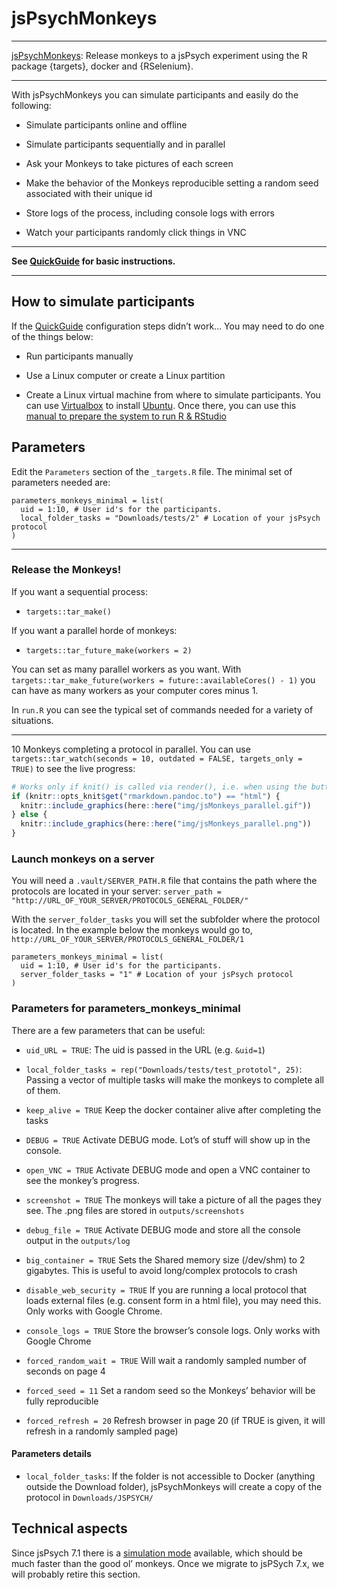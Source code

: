 # jsPsychMonkeys {#jsPsychMonkeys}

------------------------------------------------------------------------

[jsPsychMonkeys](https://github.com/gorkang/jsPsychMonkeys): Release monkeys to a jsPsych experiment using the R package {targets}, docker and {RSelenium}.

------------------------------------------------------------------------

With jsPsychMonkeys you can simulate participants and easily do the following:

-   Simulate participants online and offline

-   Simulate participants sequentially and in parallel

-   Ask your Monkeys to take pictures of each screen

-   Make the behavior of the Monkeys reproducible setting a random seed associated with their unique id

-   Store logs of the process, including console logs with errors

-   Watch your participants randomly click things in VNC

------------------------------------------------------------------------

**See [QuickGuide](#QuickGuidejsPsychMonkeys) for basic instructions.**

------------------------------------------------------------------------

## How to simulate participants

If the [QuickGuide](#QuickGuidejsPsychMonkeys) configuration steps didn't work... You may need to do one of the things below:

-   Run participants manually

-   Use a Linux computer or create a Linux partition

-   Create a Linux virtual machine from where to simulate participants. You can use [Virtualbox](https://www.virtualbox.org/wiki/Downloads) to install [Ubuntu](https://releases.ubuntu.com/20.04/). Once there, you can use this [manual to prepare the system to run R & RStudio](https://gorkang.github.io/R_preparacion_visualizacion_datos/preparando-sistema.html#empezando-en-a-b-c)

<!-- sudo apt install libssl-dev libcurl4-openssl-dev libxml2-dev  -->

## Parameters

Edit the `Parameters` section of the `_targets.R` file. The minimal set of parameters needed are:

    parameters_monkeys_minimal = list(
      uid = 1:10, # User id's for the participants. 
      local_folder_tasks = "Downloads/tests/2" # Location of your jsPsych protocol
    )

------------------------------------------------------------------------

### Release the Monkeys!

If you want a sequential process:

-   `targets::tar_make()`

If you want a parallel horde of monkeys:

-   `targets::tar_future_make(workers = 2)`

You can set as many parallel workers as you want. With `targets::tar_make_future(workers = future::availableCores() - 1)` you can have as many workers as your computer cores minus 1.

In `run.R` you can see the typical set of commands needed for a variety of situations.

------------------------------------------------------------------------

10 Monkeys completing a protocol in parallel. You can use `targets::tar_watch(seconds = 10, outdated = FALSE, targets_only = TRUE)` to see the live progress:

```r
# Works only if knit() is called via render(), i.e. when using the button in RStudio.
if (knitr::opts_knit$get("rmarkdown.pandoc.to") == "html") {
  knitr::include_graphics(here::here("img/jsMonkeys_parallel.gif"))
} else {
  knitr::include_graphics(here::here("img/jsMonkeys_parallel.png"))
}
```

### Launch monkeys on a server

You will need a `.vault/SERVER_PATH.R` file that contains the path where the protocols are located in your server: `server_path = "http://URL_OF_YOUR_SERVER/PROTOCOLS_GENERAL_FOLDER/"`

With the `server_folder_tasks` you will set the subfolder where the protocol is located. In the example below the monkeys would go to, `http://URL_OF_YOUR_SERVER/PROTOCOLS_GENERAL_FOLDER/1`

    parameters_monkeys_minimal = list(
      uid = 1:10, # User id's for the participants. 
      server_folder_tasks = "1" # Location of your jsPsych protocol
    )

### Parameters for parameters_monkeys_minimal

There are a few parameters that can be useful:

-   `uid_URL = TRUE`: The uid is passed in the URL (e.g. `&uid=1`)

-   `local_folder_tasks = rep("Downloads/tests/test_prototol", 25)`: Passing a vector of multiple tasks will make the monkeys to complete all of them.

-   `keep_alive = TRUE` Keep the docker container alive after completing the tasks

-   `DEBUG = TRUE` Activate DEBUG mode. Lot's of stuff will show up in the console.

-   `open_VNC = TRUE` Activate DEBUG mode and open a VNC container to see the monkey's progress.

-   `screenshot = TRUE` The monkeys will take a picture of all the pages they see. The .png files are stored in `outputs/screenshots`

-   `debug_file = TRUE` Activate DEBUG mode and store all the console output in the `outputs/log`

-   `big_container = TRUE` Sets the Shared memory size (/dev/shm) to 2 gigabytes. This is useful to avoid long/complex protocols to crash

-   `disable_web_security = TRUE` If you are running a local protocol that loads external files (e.g. consent form in a html file), you may need this. Only works with Google Chrome.

-   `console_logs = TRUE` Store the browser's console logs. Only works with Google Chrome

-   `forced_random_wait = TRUE` Will wait a randomly sampled number of seconds on page 4

-   `forced_seed = 11` Set a random seed so the Monkeys' behavior will be fully reproducible

-   `forced_refresh = 20` Refresh browser in page 20 (if TRUE is given, it will refresh in a randomly sampled page)

#### Parameters details

-   `local_folder_tasks`: If the folder is not accessible to Docker (anything outside the Download folder), jsPsychMonkeys will create a copy of the protocol in `Downloads/JSPSYCH/`

## Technical aspects

Since jsPsych 7.1 there is a [simulation mode](https://www.jspsych.org/7.3/overview/simulation/) available, which should be much faster than the good ol' monkeys. Once we migrate to jsPSych 7.x, we will probably retire this section.
